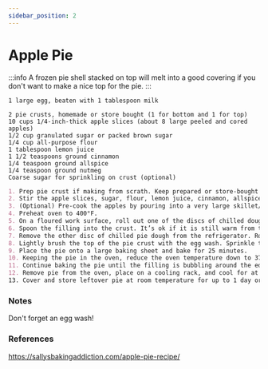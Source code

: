 ---
sidebar_position: 2
---

# Apple Pie

:::info
A frozen pie shell stacked on top will melt into a good covering if you don't want to make a nice top for the pie.
:::

```mdx title="Ingredients - Egg Wash"
1 large egg, beaten with 1 tablespoon milk
```

```mdx title="Ingredients - Pie"
2 pie crusts, homemade or store bought (1 for bottom and 1 for top)
10 cups 1/4-inch-thick apple slices (about 8 large peeled and cored apples)
1/2 cup granulated sugar or packed brown sugar
1/4 cup all-purpose flour
1 tablespoon lemon juice
1 1/2 teaspoons ground cinnamon
1/4 teaspoon ground allspice
1/4 teaspoon ground nutmeg
Coarse sugar for sprinkling on crust (optional)
```

```md title="Instructions"
1. Prep pie crust if making from scrath. Keep prepared or store-bought pie crust chilled untill using.
2. Stir the apple slices, sugar, flour, lemon juice, cinnamon, allspice, and nutmeg together until thoroughly combined.
3. (Optional) Pre-cook the apples by pouring into a very large skillet/dutch oven, and place over medium-low heat. Stir and cook for 5 minutes until the apples begin to soften. Remove from heat and set aside.
4. Preheat oven to 400°F.
5. On a floured work surface, roll out one of the discs of chilled dough (keep the other one in the refrigerator). Turn the dough about a quarter turn after every few rolls until you have a circle 12 inches in diameter. Carefully place the dough into a 9-inch pie dish that’s 1.5 to 2 inches deep. Tuck the dough in with your fingers, making sure it is smooth. 
6. Spoon the filling into the crust. It’s ok if it is still warm from the precooking step. It will seem like a lot of apples; that’s ok. Pile them high, and tightly together.
7. Remove the other disc of chilled pie dough from the refrigerator. Roll the dough into a circle that is 12 inches diameter. Cover the pie in a lattice design or whatever the intended pattern is. Use a small paring knife or kitchen shears to trim off excess dough. Fold the overhang back towards the center of the pie, and pinch the edges to adhere the top and bottom crusts together. Crimp or flute the pie crust edges to seal.
8. Lightly brush the top of the pie crust with the egg wash. Sprinkle the top with coarse sugar, if using.
9. Place the pie onto a large baking sheet and bake for 25 minutes. 
10. Keeping the pie in the oven, reduce the oven temperature down to 375°F. Place a pie crust shield (or cover edges with tinfoil) on the edges to prevent them from over-browning. 
11. Continue baking the pie until the filling is bubbling around the edges, 35–40 more minutes. The internal temperature of the filling should be around 200°F (93°C) when done.
12. Remove pie from the oven, place on a cooling rack, and cool for at least 3 hours before slicing and serving. Filling will be too juicy if the pie is warm when you slice it.
​​13. Cover and store leftover pie at room temperature for up to 1 day or in the refrigerator for up to 5 days.
```

### Notes
Don't forget an egg wash!

### References
https://sallysbakingaddiction.com/apple-pie-recipe/
